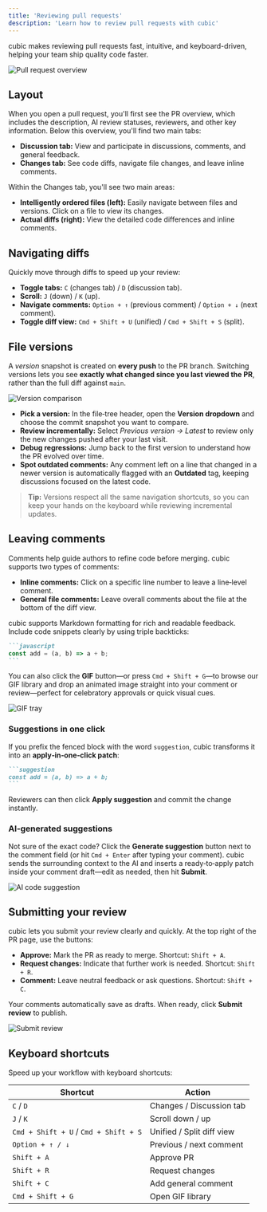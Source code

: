 ```yaml
---
title: 'Reviewing pull requests'
description: 'Learn how to review pull requests with cubic'
---
```


cubic makes reviewing pull requests fast, intuitive, and keyboard-driven, helping your team ship quality code faster.

<img
  src="/code-review-platform/images/pr-overview.png"
  alt="Pull request overview"
  className="border border-zinc-800 rounded-lg"
/>

## Layout

When you open a pull request, you'll first see the PR overview, which includes the description, AI review statuses, reviewers, and other key information. Below this overview, you'll find two main tabs:

- **Discussion tab:** View and participate in discussions, comments, and general feedback.
- **Changes tab:** See code diffs, navigate file changes, and leave inline comments.

Within the Changes tab, you'll see two main areas:

- **Intelligently ordered files (left):** Easily navigate between files and versions. Click on a file to view its changes.
- **Actual diffs (right):** View the detailed code differences and inline comments.

## Navigating diffs

Quickly move through diffs to speed up your review:

- **Toggle tabs:** `C` (changes tab) / `D` (discussion tab).
- **Scroll:** `J` (down) / `K` (up).
- **Navigate comments:** `Option + ↑` (previous comment) / `Option + ↓` (next comment).
- **Toggle diff view:** `Cmd + Shift + U` (unified) / `Cmd + Shift + S` (split).

## File versions

A _version_ snapshot is created on **every push** to the PR branch. Switching versions lets you see **exactly what changed since you last viewed the PR**, rather than the full diff against `main`.

<img
  src="/code-review-platform/images/version-comparison.png"
  alt="Version comparison"
  className="border border-zinc-800 rounded-lg"
/>

- **Pick a version:** In the file‑tree header, open the **Version dropdown** and choose the commit snapshot you want to compare.
- **Review incrementally:** Select _Previous version → Latest_ to review only the new changes pushed after your last visit.
- **Debug regressions:** Jump back to the first version to understand how the PR evolved over time.
- **Spot outdated comments:** Any comment left on a line that changed in a newer version is automatically flagged with an **Outdated** tag, keeping discussions focused on the latest code.

> **Tip:** Versions respect all the same navigation shortcuts, so you can keep your hands on the keyboard while reviewing incremental updates.

## Leaving comments

Comments help guide authors to refine code before merging. cubic supports two types of comments:

- **Inline comments:** Click on a specific line number to leave a line‑level comment.
- **General file comments:** Leave overall comments about the file at the bottom of the diff view.

cubic supports Markdown formatting for rich and readable feedback. Include code snippets clearly by using triple backticks:

````markdown
```javascript
const add = (a, b) => a + b;
```
````

You can also click the **GIF** button—or press `Cmd + Shift + G`—to browse our GIF library and drop an animated image straight into your comment or review—perfect for celebratory approvals or quick visual cues.

<img
  src="/code-review-platform/images/gif-tray.png"
  alt="GIF tray"
  className="border border-zinc-800 rounded-lg"
/>

### Suggestions in one click

If you prefix the fenced block with the word `suggestion`, cubic transforms it into an **apply‑in‑one‑click patch**:

````markdown
```suggestion
const add = (a, b) => a + b;
```
````

Reviewers can then click **Apply suggestion** and commit the change instantly.

### AI‑generated suggestions

Not sure of the exact code? Click the **Generate suggestion** button next to the comment field (or hit `Cmd + Enter` after typing your comment). cubic sends the surrounding context to the AI and inserts a ready‑to‑apply patch inside your comment draft—edit as needed, then hit **Submit**.

<img
  src="/code-review-platform/images/ai-code-suggestion.png"
  alt="AI code suggestion"
  className="border border-zinc-800 rounded-lg"
/>

## Submitting your review

cubic lets you submit your review clearly and quickly. At the top right of the PR page, use the buttons:

- **Approve:** Mark the PR as ready to merge. Shortcut: `Shift + A`.
- **Request changes:** Indicate that further work is needed. Shortcut: `Shift + R`.
- **Comment:** Leave neutral feedback or ask questions. Shortcut: `Shift + C`.

Your comments automatically save as drafts. When ready, click **Submit review** to publish.

<img
  src="/code-review-platform/images/submit-review.png"
  alt="Submit review"
  className="border border-zinc-800 rounded-lg"
/>

## Keyboard shortcuts

Speed up your workflow with keyboard shortcuts:

| Shortcut                              | Action                    |
| ------------------------------------- | ------------------------- |
| `C` / `D`                             | Changes / Discussion tab  |
| `J` / `K`                             | Scroll down / up          |
| `Cmd + Shift + U` / `Cmd + Shift + S` | Unified / Split diff view |
| `Option + ↑ / ↓`                      | Previous / next comment   |
| `Shift + A`                           | Approve PR                |
| `Shift + R`                           | Request changes           |
| `Shift + C`                           | Add general comment       |
| `Cmd + Shift + G`                     | Open GIF library          |
